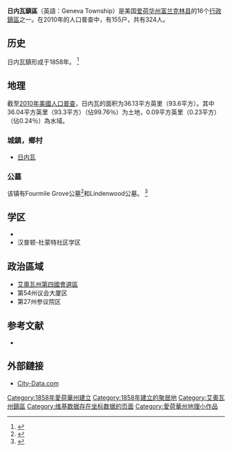 {{Infobox settlement|official_name=日內瓦|elevation_footnotes=|area_total_km2=93.57|area_land_km2=93.34|area_water_km2=0.23|area_total_sq_mi=36.13|area_land_sq_mi=36.04|area_water_sq_mi=0.09|area_water_percent=0.24

<!-- Population -->|population_as_of=[[2010年美國人口普查|2010]]|population_footnotes=<ref name="Gazetteer">{{cite web|title=2010 Census Gazetteer |url=https://www.census.gov/geo/maps-data/data/docs/gazetteer/county_sub_list_19.txt |archive-url=https://web.archive.org/web/20140223183305/http://www.census.gov/geo/maps-data/data/docs/gazetteer/county_sub_list_19.txt |dead-url=yes |archive-date=2014-02-23 |publisher=[[United_States_Census_Bureau|United States Census Bureau]] |accessdate=2014-02-21 }}</ref>|population_total=324|population_density_km2=3.5|population_density_sq_mi=9

<!-- General information -->|elevation_m=324|area_footnotes=|elevation_ft=1063|coordinates={{coord|42|41|14|N|93|05|06|W|region:US-IA|display=inline,title}}

<!-- Area/postal codes & others -->|timezone=[[North_American_Central_Time_Zone|CST]]|utc_offset=-6|timezone_DST=[[North_American_Central_Time_Zone|CDT]]|utc_offset_DST=-5|postal_code_type=郵政代碼|postal_code=50601, 50625, 50633|area_code=|blank_name=[[地名資訊系統|GNIS]]代碼|blank_info=0467906<ref>{{cite gnis|0467906|Geneva Township, Franklin County, Iowa|2014-02-21}}</ref>|website=|area_magnitude=|established_date=<!-- Area -->|settlement_type=[[城鎮|城鎮]]|mapsize1=|nickname=|motto=|unit_pref=imperial

<!-- Images -->|image_skyline=|imagesize=|image_caption=|image_flag=|image_seal=<!-- Maps -->|image_map=Map highlighting Geneva Township, Franklin County, Iowa.svg|mapsize=|map_caption=在富蘭克林縣的位置|image_map1=|map_caption1=<!-- Location -->|established_title=|subdivision_type=[[世界政區索引|國家]]|subdivision_name=美國|subdivision_type1=[[美國州份|州]]|subdivision_name1=[[愛荷華州|愛荷華州]]|subdivision_type2=[[愛荷華州县级行政区列表|縣]]|subdivision_name2=[[富蘭克林縣_(愛阿華州)|富蘭克林縣]]|government_footnotes=|government_type=|leader_title=|leader_name=|leader_title1=|leader_name1=|footnotes=}}

'''日内瓦鎮區'''（英語：Geneva Township）是美国[[艾奥瓦州|爱荷华州]][[富蘭克林縣_(愛阿華州)|富兰克林县]]的16个[[行政鎮區|行政鎮區]]之一。在2010年的人口普查中，有155户，共有324人。

== 历史 ==
日内瓦鎮形成于1858年。 <ref>{{Cite book|url=https://books.google.com/books?id=snoUAAAAYAAJ&pg=PA283#v=onepage&q&f=false|title=History of Franklin County, Iowa: A Record of Settlement, Organization, Progress and Achievement, Volume 1|publisher=S. J. Clarke Publishing Company|last=Stuart, I. L.|year=1914|pages=283|access-date=2020-07-09|archive-date=2020-09-19|archive-url=https://web.archive.org/web/20200919054518/https://books.google.com/books?id=snoUAAAAYAAJ&pg=PA283#v=onepage&q&f=false|dead-url=no}}</ref> 

== 地理 ==
截至[[2010年美國人口普查|2010年美國人口普查]]，日内瓦的面积为36.13平方英里（93.6平方）。其中36.04平方英里（93.3平方）（佔99.76％）为土地，0.09平方英里（0.23平方） （佔0.24％）為水域。 

=== 城鎮，鄉村 ===

* [[日内瓦_(愛荷華州)|日内瓦]] 

=== 公墓 ===
该镇有Fourmile Grove公墓<ref>{{Cite gnis|456702|Fourmile Grove Cemetery|2014-02-21}}</ref>和Lindenwood公墓。 <ref>{{Cite gnis|458405|Lindenwood Cemetery|2014-02-21}}</ref> 

== 学区 ==

* {{le|阿克萊，日內瓦，威爾斯伯格，斯廷博特社區學區|AGWSR Community School District}}
* 汉普顿-杜蒙特社区学区 

== 政治區域 ==

* [[艾奧瓦州第四國會選區|艾奧瓦州第四國會選區]] 
* 第54州议会大厦区 
* 第27州参议院区 

== 参考文献 ==

* {{Cite web|title=TIGER/Line Shapefiles|url=https://www.census.gov/geo/maps-data/data/tiger-line.html|publisher=United States Census Bureau|access-date=2020-07-09|archive-date=2019-03-29|archive-url=https://web.archive.org/web/20190329163133/https://www.census.gov/geo/maps-data/data/tiger-line.html|dead-url=no}} 
<references />

== 外部鏈接 ==

* [http://www.city-data.com/township/Geneva-Franklin-IA.html City-Data.com] {{Wayback|url=http://www.city-data.com/township/Geneva-Franklin-IA.html |date=20170821170126 }} 
{{富蘭克林縣 (愛荷華州)}}

[[Category:1858年愛荷華州建立|Category:1858年愛荷華州建立]]
[[Category:1858年建立的聚居地|Category:1858年建立的聚居地]]
[[Category:艾奧瓦州鎮區|Category:艾奧瓦州鎮區]]
[[Category:维基数据存在坐标数据的页面|Category:维基数据存在坐标数据的页面]]
[[Category:愛荷華州地理小作品|Category:愛荷華州地理小作品]]